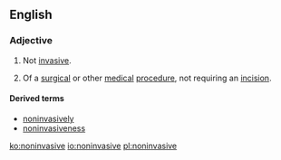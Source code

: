 ==English==
===Adjective===
{{en-adj|-}}

# Not [[invasive]].
# {{context|medicine}} Of a [[surgical]] or other [[medical]] [[procedure]], not requiring an [[incision]].

====Derived terms====
*[[noninvasively]]
*[[noninvasiveness]]

[[ko:noninvasive]]
[[io:noninvasive]]
[[pl:noninvasive]]